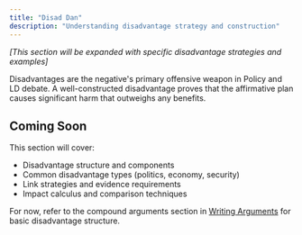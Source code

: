 ```yaml
---
title: "Disad Dan"
description: "Understanding disadvantage strategy and construction"
---
```


*[This section will be expanded with specific disadvantage strategies and examples]*

Disadvantages are the negative's primary offensive weapon in Policy and LD debate. A well-constructed disadvantage proves that the affirmative plan causes significant harm that outweighs any benefits.

## Coming Soon

This section will cover:
- Disadvantage structure and components
- Common disadvantage types (politics, economy, security)
- Link strategies and evidence requirements
- Impact calculus and comparison techniques

For now, refer to the compound arguments section in [Writing Arguments](/unit-1/writing-arguments) for basic disadvantage structure.